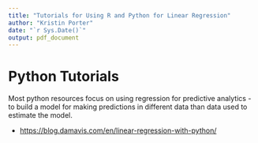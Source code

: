 ```yaml
---
title: "Tutorials for Using R and Python for Linear Regression"
author: "Kristin Porter"
date: "`r Sys.Date()`"
output: pdf_document
---
```


# Python Tutorials

Most python resources focus on using regression for predictive analytics - to build a model for making predictions in different data than data used to estimate the model.

-   <https://blog.damavis.com/en/linear-regression-with-python/>
